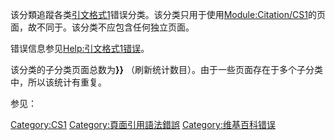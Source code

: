 {{polluted category}}
{{Tracking category}}
{{empty category}}
该分類追蹤各类[[WP:CS1|引文格式1]]错误分类。该分类只用于使用[[Module:Citation/CS1|Module:Citation/CS1]]的页面，故不同于{{cl|頁面引用語法錯誤}}。该分类不应包含任何独立页面。

错误信息参见[[Help:引文格式1错误|Help:引文格式1错误]]。 

该分类的子分类页面总数为'''{{formatnum:
{{#expr:{{formatnum:{{PAGESINCATEGORY:含有存档网址错误的引用的页面‎|pages}}|R}}+
{{formatnum:{{PAGESINCATEGORY:含有访问日期但无网址的引用的页面‎|pages}}|R}}+
{{formatnum:{{PAGESINCATEGORY:引文格式1错误：arXiv‎|pages}}|R}}+
{{formatnum:{{PAGESINCATEGORY:引文格式1错误：ASIN|pages}}|R}}+
{{formatnum:{{PAGESINCATEGORY:引文格式1错误：合作者‎|pages}}|R}}+
{{formatnum:{{PAGESINCATEGORY:引文格式1错误：无主作者的合作者‎|pages}}|R}}+
{{formatnum:{{PAGESINCATEGORY:引文格式1错误：章节参数被忽略‎|pages}}|R}}+
{{formatnum:{{PAGESINCATEGORY:含有旧式缩略标签的引用的页面‎|pages}}|R}}+
{{formatnum:{{PAGESINCATEGORY:含有过时参数的引用的页面‎|pages}}|R}}+
{{formatnum:{{PAGESINCATEGORY:引文格式1错误：DOI‎|pages}}|R}}+
{{formatnum:{{PAGESINCATEGORY:引文格式1错误：日期‎|pages}}|R}}+
{{formatnum:{{PAGESINCATEGORY:含有空引用的页面‎|pages}}|R}}+
{{formatnum:{{PAGESINCATEGORY:引文格式1错误：外部链接‎|pages}}|R}}+
{{formatnum:{{PAGESINCATEGORY:含有ISBN错误的引用的页面‎|pages}}|R}}+
{{formatnum:{{PAGESINCATEGORY:引文格式1错误：ISMN‎|pages}}|R}}+
{{formatnum:{{PAGESINCATEGORY:引文格式1错误：ISSN|pages}}|R}}+
{{formatnum:{{PAGESINCATEGORY:引文格式1错误：不可见字符‎|pages}}|R}}+
{{formatnum:{{PAGESINCATEGORY:引文格式1错误：无效参数值‎|pages}}|R}}+
{{formatnum:{{PAGESINCATEGORY:引文格式1错误：LCCN|pages}}|R}}+
{{formatnum:{{PAGESINCATEGORY:引文格式1错误：message-id‎|pages}}|R}}+
{{formatnum:{{PAGESINCATEGORY:引文格式1错误：缺少作者或编者‎|pages}}|R}}+
{{formatnum:{{PAGESINCATEGORY:引文格式1错误：OL‎|pages}}|R}}+
{{formatnum:{{PAGESINCATEGORY:引文格式1错误：PMC‎|pages}}|R}}+
{{formatnum:{{PAGESINCATEGORY:引文格式1错误：PMID|pages}}|R}}+
{{formatnum:{{PAGESINCATEGORY:引文格式1错误：参数链接‎|pages}}|R}}+
{{formatnum:{{PAGESINCATEGORY:含有冗余参数的引用的页面|pages}}|R}}+
{{formatnum:{{PAGESINCATEGORY:含有缺少标题的引用的页面‎|pages}}|R}}+
{{formatnum:{{PAGESINCATEGORY:引文格式1错误：翻译标题|pages}}|R}}+
{{formatnum:{{PAGESINCATEGORY:含有未命名参数的引用的页面|pages}}|R}}+
{{formatnum:{{PAGESINCATEGORY:含有未知参数的引用的页面‎|pages}}|R}}+
{{formatnum:{{PAGESINCATEGORY:含有格式却不含网址的引用的页面|pages}}|R}}+
{{formatnum:{{PAGESINCATEGORY:含有缺少网址的网站引用的页面‎|pages}}|R}}+
{{formatnum:{{PAGESINCATEGORY:含有网址格式错误的引用的页面‎|pages}}|R}}+
{{formatnum:{{PAGESINCATEGORY:含有裸露网址的引用的页面|pages}}|R}}+
{{formatnum:{{PAGESINCATEGORY:引文格式1错误：网址－维基内链冲突‎|pages}}|R}}+
{{formatnum:{{PAGESINCATEGORY:引文格式1错误：温哥华格式‎|pages}}|R}}
}}}}''' 
（{{purge|更新该页}}刷新统计数目）。由于一些页面存在于多个子分类中，所以该统计有重复。

参见：{{cl|引文格式1维护}}

[[Category:CS1|Category:CS1]]
[[Category:頁面引用語法錯誤|Category:頁面引用語法錯誤]]
[[Category:维基百科错误|Category:维基百科错误]]